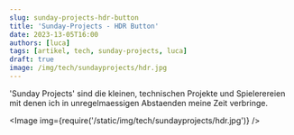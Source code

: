 ```yaml
---
slug: sunday-projects-hdr-button
title: 'Sunday-Projects - HDR Button'
date: 2023-13-05T16:00
authors: [luca]
tags: [artikel, tech, sunday-projects, luca]
draft: true
image: /img/tech/sundayprojects/hdr.jpg
---
```



'Sunday Projects' sind die kleinen, technischen Projekte und Spielerereien mit denen ich in unregelmaessigen Abstaenden meine Zeit verbringe.

<Image img={require('/static/img/tech/sundayprojects/hdr.jpg')} />

<!--truncate-->
